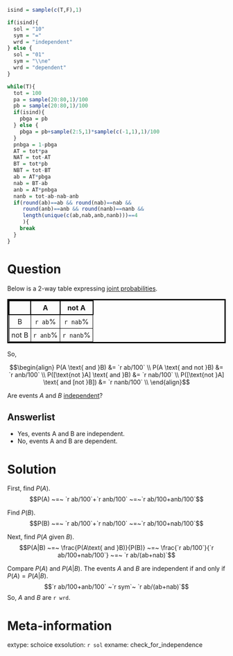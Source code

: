 ```r
isind = sample(c(T,F),1)

if(isind){
  sol = "10"
  sym = "="
  wrd = "independent"
} else {
  sol = "01"
  sym = "\\ne"
  wrd = "dependent"
}

while(T){
  tot = 100
  pa = sample(20:80,1)/100
  pb = sample(20:80,1)/100
  if(isind){
    pbga = pb
  } else {
    pbga = pb+sample(2:5,1)*sample(c(-1,1),1)/100
  }
  pnbga = 1-pbga
  AT = tot*pa
  NAT = tot-AT
  BT = tot*pb
  NBT = tot-BT
  ab = AT*pbga
  nab = BT-ab
  anb = AT*pnbga
  nanb = tot-ab-nab-anb
  if(round(ab)==ab && round(nab)==nab && 
     round(anb)==anb && round(nanb)==nanb &&
     length(unique(c(ab,nab,anb,nanb)))==4
     ){
    break
  }
}
```



Question
========

<style>
table td{
  border: 1px solid black;
  padding: 5px;
  text-align: center;
}
table th{
  border: 2px solid black;
  border-bottom: 2px solid black;
  padding: 5px;
  text-align: center;
}
table {
  border: 3px solid black;
}
</style>

Below is a 2-way table expressing [joint probabilities](https://en.wikipedia.org/wiki/Joint_probability_distribution).

|   |   A   | not A |
|:---:|:---:|:---:|
|B | `r ab`\% | `r nab`\% |
| not B| `r anb`\% | `r nanb`\% |

So, 

$$\begin{align}
P(A \text{ and }B) &= `r ab/100` \\
P(A \text{ and not }B) &= `r anb/100` \\
P([\text{not }A] \text{ and }B) &= `r nab/100` \\
P([\text{not }A] \text{ and [not }B]) &= `r nanb/100` \\
\end{align}$$

Are events $A$ and $B$ [independent](https://en.wikipedia.org/wiki/Independence_(probability_theory))?

Answerlist
--------

* Yes, events A and B are independent.
* No, events A and B are dependent.


Solution
========

First, find $P(A)$.
$$P(A) ~=~ `r ab/100`+`r anb/100` ~=~`r ab/100+anb/100`$$

Find $P(B)$.
$$P(B) ~=~ `r ab/100`+`r nab/100` ~=~`r ab/100+nab/100`$$


Next, find $P(A\text{ given }B)$.
$$P(A|B) ~=~ \frac{P(A\text{ and }B)}{P(B)} ~=~ \frac{`r ab/100`}{`r ab/100+nab/100`} ~=~ `r ab/(ab+nab)`$$

Compare $P(A)$ and $P(A|B)$. The events $A$ and $B$ are independent if and only if $P(A)=P(A|B)$.
$$`r ab/100+anb/100` ~`r sym`~ `r ab/(ab+nab)`$$
So, $A$ and $B$ are `r wrd`.

Meta-information
============
extype: schoice
exsolution: `r sol`
exname: check_for_independence